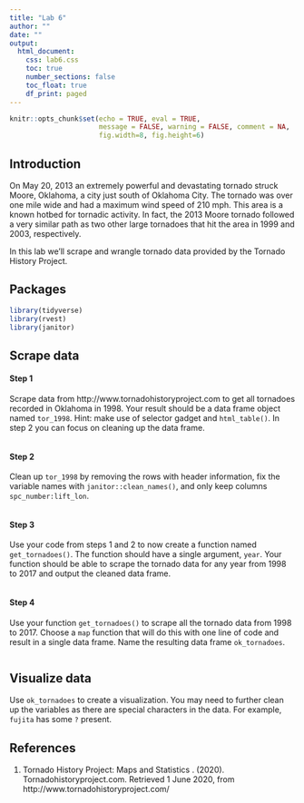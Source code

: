 ```yaml
---
title: "Lab 6"
author: ""
date: ""
output: 
  html_document:
    css: lab6.css
    toc: true
    number_sections: false
    toc_float: true
    df_print: paged
---
```


```r
knitr::opts_chunk$set(echo = TRUE, eval = TRUE,
                      message = FALSE, warning = FALSE, comment = NA,
                      fig.width=8, fig.height=6)
```

## Introduction

On May 20, 2013 an extremely powerful and devastating tornado struck
Moore, Oklahoma, a city just south of Oklahoma City. The tornado was over one
mile wide and had a maximum wind speed of 210 mph. This area is a known hotbed 
for tornadic activity. In fact, the 2013 Moore tornado followed a very similar 
path as two other large tornadoes that hit the area in 1999 and 2003, 
respectively.

In this lab we'll scrape and wrangle tornado data provided by the Tornado
History Project.

## Packages

```r
library(tidyverse)
library(rvest)
library(janitor)
```

## Scrape data

#### Step 1

<div class="bkgemph">
Scrape data from http://www.tornadohistoryproject.com to get all
tornadoes recorded in Oklahoma in 1998. Your result should be a data frame 
object named `tor_1998`. Hint: make use of selector gadget and
`html_table()`. In step 2 you can focus on cleaning up the data frame.
</div>

```r

```

#### Step 2

<div class="bkgemph">
Clean up `tor_1998` by removing the rows with header information, fix the
variable names with `janitor::clean_names()`, and only keep columns
`spc_number:lift_lon`.
</div>

```r

```

#### Step 3

<div class="bkgemph">
Use your code from steps 1 and 2 to now create a function named 
`get_tornadoes()`. The function should have a single argument, `year`. Your
function should be able to scrape the tornado data for any year from 1998 to 
2017 and output the cleaned data frame.
</div>

```r

```

#### Step 4

<div class="bkgemph">
Use your function `get_tornadoes()` to scrape all the tornado data from 1998 to
2017. Choose a `map` function that will do this with one line of code and 
result in a single data frame. Name the resulting data frame `ok_tornadoes`.
</div>

```r

```

## Visualize data

<div class="bkgemph">
Use `ok_tornadoes` to create a visualization. You may need to further
clean up the variables as there are special characters in the data. For example,
`fujita` has some `?` present.
</div>



## References

1. Tornado History Project: Maps and Statistics . (2020). 
   Tornadohistoryproject.com. Retrieved 1 June 2020, from
   http://www.tornadohistoryproject.com/
